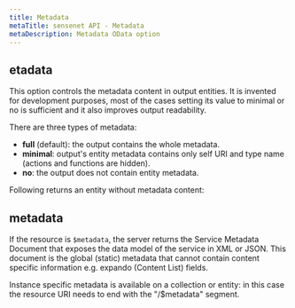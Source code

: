 ```yaml
---
title: Metadata
metaTitle: sensenet API - Metadata
metaDescription: Metadata OData option
---
```


## etadata

This option controls the metadata content in output entities. It is invented for development purposes, most of the cases setting its value to minimal or no is sufficient and it also improves output readability.

There are three types of metadata:

- **full** (default): the output contains the whole metadata.
- **minimal**: output's entity metadata contains only self URI and type name (actions and functions are hidden).
- **no**: the output does not contain entity metadata.

Following returns an entity without metadata content:

<tab category="basic-concepts" article="metadata" example="metadata" />

## metadata

If the resource is `$metadata`, the server returns the Service Metadata Document that exposes the data model of the service in XML or JSON. This document is the global (static) metadata that cannot contain content specific information e.g. expando (Content List) fields.

<tab category="basic-concepts" article="metadata" example="global-metadata" />

Instance specific metadata is available on a collection or entity: in this case the resource URI needs to end with the "/$metadata" segment.

<tab category="basic-concepts" article="metadata" example="doclib-metadata" />
